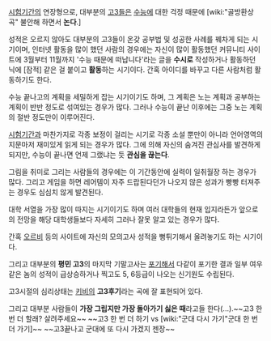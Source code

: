 [[시험기간]]의 연장형으로, 대부분의 [[고3]]들은 [[수능]]에 대한 걱정 때문에 [wiki:"골방환상곡" 불안해 하면서 '''논다'''.]

성적은 오르지 않아도 대부분의 고3들이 온갖 공부법 및 성공한 사례를 꿰차게 되는 시기이며, 인터넷 활동을 많이 했던 사람의 경우에는 자신이 많이 활동했던 커뮤니티 사이트에 3월부터 11월까지 '수능 때문에 떠납니다'라는 글을 '''수시로''' 작성하거나 활동하던 닉에 [잠적] 같은 걸 붙이고 '''활동'''하는 시기이다. 간혹 아이디를 바꾸고 다른 사람처럼 활동하기도 한다.

수능 끝나고의 계획을 세밀하게 잡는 시기이기도 하며, 그 계획은 노는 계획과 공부하는 계획이 반반 정도로 섞여있는 경우가 많다. 그러나 수능이 끝난 이후에는 그중 노는 계획의 절반 정도만이 이루어진다.

[[시험기간]]과 마찬가지로 각종 보정이 걸리는 시기로 각종 소설 뿐만이 아니라 언어영역의 지문마저 재미있게 읽게 되는 경우가 많다. 그에 의해 자신의 숨겨진 관심사를 발견하게 되지만, 수능이 끝나면 언제 그랬냐는 듯 '''관심을 끊는다'''.

그림을 취미로 그리는 사람들의 경우에는 이 기간동안에 실력이 일취월장 하는 경우가 많다.
그리고 게임을 하면 레어템이 자주 드랍된다던가 나오지 않은 성과가 빵빵 터져주는 경우도 심심치 않게 발견된다.

대학 서열을 가장 많이 따지는 시기이기도 하며 여러 대학들의 현재 입지라든가 앞으로의 전망을 해당 대학생들보다 자세히 그러나 잘못 알고 있는 경우가 많다.

간혹 [[오르비]] 등의 사이트에 자신의 모의고사 성적을 뻥튀기해서 올려놓기도 하는 시기이다.

그리고 대부분의 '''평민 고3'''의 마지막 기말고사는 [[포기]]해서 다같이 포기한 결과 일부 여우 같은 놈의 성적이 급상승하거나 찍고도 5, 6등급이 나오는 신기원도 수립된다.

고3시절의 심리상태는 [[키비]]의 '''고3후기'''라는 곡에 잘 표현되어 있다.

그리고 대부분 사람들이 '''가장 그립지만 가장 돌아가기 싫은 때'''라고들 한다(...).~~고3 한 번 더 할래? 살려주세요~~ ~~고3 한 번 더 하기 vs [wiki:"군대 다시 가기"군대 한 번 더 가기]~~ ~~고3끝나고 군대에 또 다시 가겠지 젠장~~
